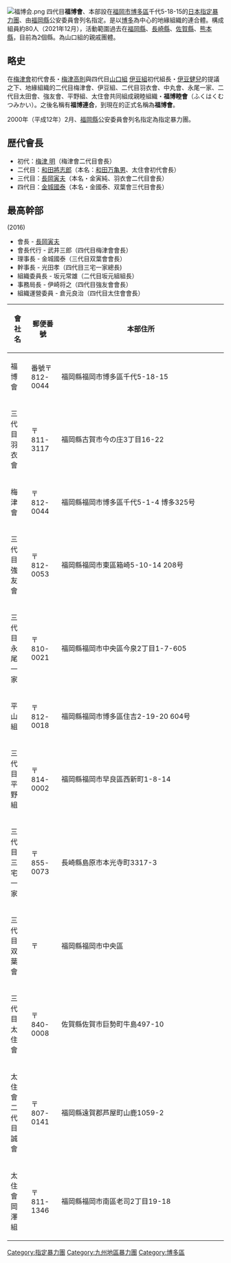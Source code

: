 {{Unreferenced|time=2016-07-23T03:28:57+00:00}}
[[File:福博会.png|thumb]]
四代目'''福博會'''、本部設在[[福岡市|福岡市]][[博多區|博多區]]千代5-18-15的[[日本|日本]][[指定暴力團|指定暴力團]]、由[[福岡縣|福岡縣]]公安委員會列名指定。是以[[博多|博多]]為中心的地緣組織的連合體。構成組員約80人（2021年12月），活動範圍過去在[[福岡縣|福岡縣]]、[[長崎縣|長崎縣]]、[[佐賀縣|佐賀縣]]、[[熊本縣|熊本縣]]，目前為2個縣。為山口組的親戚團體。

==略史==
在[[梅津會|梅津會]]初代會長・[[梅津高則|梅津高則]]與四代目[[山口組|山口組]] [[伊豆組|伊豆組]]初代組長・[[伊豆健兒|伊豆健兒]]的提議之下、地緣組織的二代目梅津會、伊豆組、二代目羽衣會、中丸會、永尾一家、二代目太田會、強友會、平野組、太住會共同組成親睦組織・'''福博睦會'''（ふくはくむつみかい）。之後名稱有'''福博連合'''，到現在的正式名稱為'''福博會'''。

2000年（平成12年）2月、[[福岡縣|福岡縣]]公安委員會列名指定為指定暴力團。

==歴代會長==

*初代：[[梅津明|梅津 明]]（梅津會二代目會長）
*二代目：[[和田將志郎|和田將志郎]]（本名：[[和田万亀男|和田万亀男]]、太住會初代會長）
*三代目：[[長岡寅夫|長岡寅夫]]（本名・金寅純、羽衣會二代目會長）
*四代目：[[金城國泰|金城國泰]]（本名・金國泰、双葉會三代目會長）

==最高幹部==
(2016)
*會長 - [[長岡寅夫|長岡寅夫]]
*會長代行 - 武井三郎（四代目梅津會會長）
*理事長 - 金城國泰（三代目双葉會會長）
*幹事長 - 光田孝（四代目三宅一家總長)
*組織委員長 - 坂元常雄（二代目坂元組組長）
*事務局長 - 伊崎将之（四代目強友會會長）
*組織運營委員 - 倉元良治（四代目太住會會長）


{|class="wikitable" style="text-align: left; background-color: #ffffff;"
!會社名!!郵便番號!!本部住所
|-
|style="height: 30px;" | 福博會
|style="height: 30px;" | 番號〒812-0044
|style="width: 370px;" | 福岡縣福岡市博多區千代5-18-15
|-
|style="height: 30px;" | 三代目羽衣會 
| 〒811-3117
| 福岡縣古賀市今の庄3丁目16-22
|-
|style="height: 30px;" | 梅津會
| 〒812-0044
| 福岡縣福岡市博多區千代5-1-4 博多325号
|-
|style="height: 30px;" | 三代目強友會    
|〒812-0053  
|福岡縣福岡市東區箱崎5-10-14 208号
|-
|style="height: 30px;" | 三代目永尾一家 
|〒810-0021 
|福岡縣福岡市中央區今泉2丁目1-7-605
|-
|style="height: 30px;" | 平山組
|〒812-0018
|福岡縣福岡市博多區住吉2-19-20 604号
|-
|style="height: 30px;" | 三代目平野組
| 〒 814-0002
|福岡縣福岡市早良區西新町1-8-14
|-
|style="height: 30px;" | 三代目三宅一家 
|〒855-0073  
|長崎縣島原市本光寺町3317-3  
|-
|style="height: 30px;" | 三代目双葉會
|〒
|福岡縣福岡市中央區
|-
|style="height: 30px;" | 三代目太住會 
|〒840-0008
|佐賀縣佐賀市巨勢町牛島497-10 
|-
|style="height: 30px;" | 太住會二代目誠會     
|〒807-0141  
|福岡縣遠賀郡芦屋町山鹿1059-2
|-
|style="height: 30px;" | 太住會岡澤組  
|〒811-1346   
|福岡縣福岡市南區老司2丁目19-18
|}

{{指定暴力團}}

{{DEFAULTSORT:Fukuhaku-kai}}
[[Category:指定暴力團|Category:指定暴力團]]
[[Category:九州地區暴力團|Category:九州地區暴力團]]
[[Category:博多區|Category:博多區]]